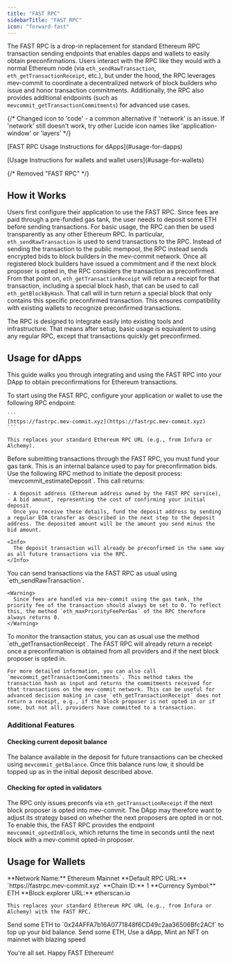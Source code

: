 ```yaml
---
title: "FAST RPC"
sidebarTitle: "FAST RPC"
icon: "forward-fast"
---
```

The FAST RPC is a drop-in replacement for standard Ethereum RPC transaction sending endpoints that enables dapps and wallets to easily obtain preconfirmations. Users interact with the RPC like they would with a normal Ethereum node (via `eth_sendRawTransaction`, `eth_getTransactionReceipt`, etc.), but under the hood, the RPC leverages mev-commit to coordinate a decentralized network of block builders who issue and honor transaction commitments. Additionally, the RPC also provides additional endpoints (such as `mevcommit_getTransactionCommitments`) for advanced use cases.

<Columns cols={2}>
  <Card title="For dApps" icon="code"> {/* Changed icon to 'code' - a common alternative if 'network' is an issue. If 'network' still doesn't work, try other Lucide icon names like 'application-window' or 'layers' */}
    <p><span style={{ textDecoration: 'underline' }}>[FAST RPC Usage Instructions for dApps](#usage-for-dapps)</span></p>
  </Card>
  <Card title="For Wallets" icon="wallet">
    <p><span style={{ textDecoration: 'underline' }}>[Usage Instructions for wallets and wallet users](#usage-for-wallets)</span></p> {/* Removed "FAST RPC" */}
  </Card>
</Columns>

## How it Works

Users first configure their application to use the FAST RPC. Since fees are paid through a pre-funded gas tank, the user needs to deposit some ETH before sending transactions. For basic usage, the RPC can then be used transparently as any other Ethereum RPC. In particular, `eth_sendRawTransaction` is used to send transactions to the RPC. Instead of sending the transaction to the public mempool, the RPC instead sends encrypted bids to block builders in the mev-commit network. Once all registered block builders have issued a commitment and if the next block proposer is opted in, the RPC considers the transaction as preconfirmed. From that point on, `eth_getTransactionReceipt` will return a receipt for that transaction, including a special block hash, that can be used to call `eth_getBlockByHash`. That call will in turn return a special block that only contains this specific preconfirmed transaction. This ensures compatibility with existing wallets to recognize preconfirmed transactions.

The RPC is designed to integrate easily into existing tools and infrastructure. That means after setup, basic usage is equivalent to using any regular RPC, except that transactions quickly get preconfirmed.

## Usage for dApps
This guide walks you through integrating and using the FAST RPC into your DApp to obtain preconfirmations for Ethereum transactions.

<Steps>
  <Step title="Point your application to the FAST RPC">
    To start using the FAST RPC, configure your application or wallet to use the following RPC endpoint:

    ```
    [https://fastrpc.mev-commit.xyz](https://fastrpc.mev-commit.xyz)
    ```

    This replaces your standard Ethereum RPC URL (e.g., from Infura or Alchemy).
  </Step>
  <Step title="Deposit funds in the gas tank">
    Before submitting transactions through the FAST RPC, you must fund your gas tank. This is an internal balance used to pay for preconfirmation bids. Use the following RPC method to initiate the deposit process: `mevcommit_estimateDeposit`. This call returns:

    - A deposit address (Ethereum address owned by the FAST RPC service),
    - A bid amount, representing the cost of confirming your initial deposit.
      Once you receive these details, fund the deposit address by sending a regular EOA transfer as described in the next step to the deposit address. The deposited amount will be the amount you send minus the bid amount.

    <Info>
      The deposit transaction will already be preconfirmed in the same way as all future transactions via the RPC.
    </Info>
  </Step>
  <Step title="Submit transactions">
    You can send transactions via the FAST RPC as usual using `eth_sendRawTransaction`.

    <Warning>
      Since fees are handled via mev-commit using the gas tank, the priority fee of the transaction should always be set to 0. To reflect this, the method `eth_maxPriorityFeePerGas` of the RPC therefore always returns 0.
    </Warning>
  </Step>
  <Step title="Monitor preconf status">
    To monitor the transaction status, you can as usual use the method `eth_getTransactionReceipt`. The FAST RPC will already return a receipt once a preconfirmation is obtained from all providers and if the next block proposer is opted in.

    For more detailed information, you can also call `mevcommit_getTransactionCommitments`. This method takes the transaction hash as input and returns the commitments received for that transactions on the mev-commit network. This can be useful for advanced decision making in case `eth_getTransactionReceipt` does not return a receipt, e.g., if the block proposer is not opted in or if some, but not all, providers have committed to a transaction.
  </Step>
</Steps>

### Additional Features

#### Checking current deposit balance

The balance available in the deposit for future transactions can be checked using `mevcommit_getBalance`. Once this balance runs low, it should be topped up as in the initial deposit described above.

#### Checking for opted in validators

The RPC only issues preconfs via `eth_getTransactionReceipt` if the next block proposer is opted into mev-commit. The DApp may therefore want to adjust its strategy based on whether the next proposers are opted in or not. To enable this, the FAST RPC provides the endpoint `mevcommit_optedInBlock`, which returns the time in seconds until the next block with a mev-commit opted-in proposer.

## Usage for Wallets

<Steps>
  <Step title={`Go to your wallet's "Add Custom RPC" screen and add the following details:`}>
    **Network Name:** Ethereum Mainnet
    **Default RPC URL:** `https://fastrpc.mev-commit.xyz`
    **Chain ID:** 1
    **Currency Symbol:** ETH
    **Block explorer URL:** etherscan.io
    
    This replaces your standard Ethereum RPC URL (e.g., from Infura or Alchemy) with the FAST RPC.
  </Step>
  <Step title="Deposit funds in the gas tank">
    Send some ETH to `0x24AFFA7b16A0771848f6CD49c2aa36506Bfc2ACf` to top up your bid balance.
  </Step>
  <Step title="Make a transaction!">
    Send some ETH, Use a dApp, Mint an NFT on mainnet with blazing speed
  </Step>
</Steps>

You're all set. Happy FAST Ethereum!
